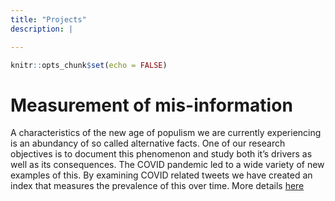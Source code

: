 ```yaml
---
title: "Projects"
description: |

---
```


```r
knitr::opts_chunk$set(echo = FALSE)
```

# Measurement of mis-information

A characteristics of the new age of populism we are currently experiencing is an abundancy of so called alternative facts. One of our research objectives is to document this phenomenon and study both it's drivers as well as its consequences.
The COVID pandemic led to a wide variety of new examples of this. By examining COVID related tweets we have created an index that measures the prevalence of this over time. More details  [here](hoaxism.html)

<!--
#(https://mondpanther.github.io/economemics.github.io/mindbody.html).
-->